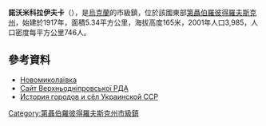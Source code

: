 {{No footnotes|time=2015-09-16T15:25:31+00:00}}
{{coord|48|33|25|N|34|22|53|E|scale:30000_region:UA|display=title}}

'''諾沃米科拉伊夫卡'''（{{lang-uk|Новомиколаївка}}），是[[烏克蘭|烏克蘭]]的市級鎮，位於該國東部[[第聶伯羅彼得羅夫斯克州|第聶伯羅彼得羅夫斯克州]]，始建於1917年，面積5.34平方公里，海拔高度165米，2001年人口3,985，人口密度每平方公里746人。

==參考資料==
*[http://gska2.rada.gov.ua/pls/z7502/A005?rdat1=24.05.2011&rf7571=5221 Новомиколаївка]{{dead link|date=2018年4月 |bot=InternetArchiveBot |fix-attempted=yes }}
* [http://www.verhn-rn.dp.gov.ua/OBLADM/vdnepr_rda.nsf/docs/AF87EA726511DA9BC225763F006D0689?OpenDocument Сайт Верхньодніпровської РДА]{{Wayback|url=http://www.verhn-rn.dp.gov.ua/OBLADM/vdnepr_rda.nsf/docs/AF87EA726511DA9BC225763F006D0689?OpenDocument |date=20160309110017 }}
* [https://web.archive.org/web/20170202025915/http://www.igsu.org.ua/Dnepropetrovskaja.obl/Verhnedneprovskij.rajon/Novonikolaevka.html История городов и сёл Украинской ССР]

{{DEFAULTSORT:Новомиколаївка}}
[[Category:第聶伯羅彼得羅夫斯克州市級鎮|Category:第聶伯羅彼得羅夫斯克州市級鎮]]


{{Dnipropetrovsk-geo-stub}}